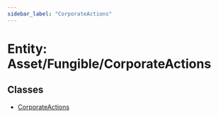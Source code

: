 ```yaml
---
sidebar_label: "CorporateActions"
---
```


# Entity: Asset/Fungible/CorporateActions

## Classes

- [CorporateActions](classes/CorporateActions.mdx)
